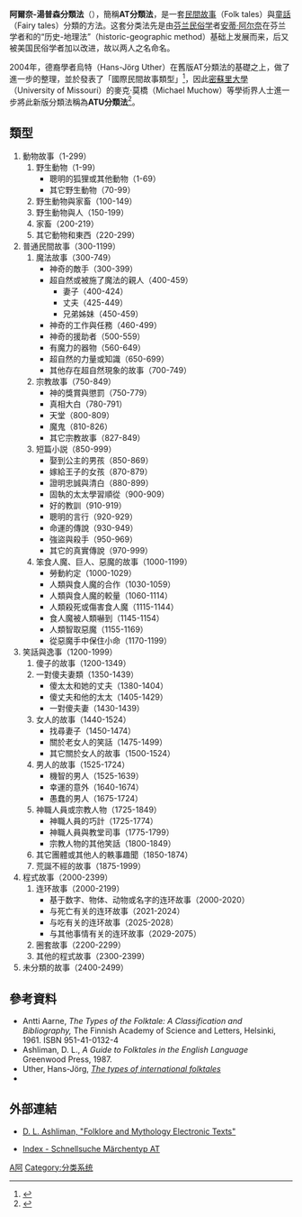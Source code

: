 {{expand English}}
'''阿爾奈-湯普森分類法'''（{{lang-en|Aarne-Thompson classification system}}），簡稱'''AT分類法'''，是一套[[民間故事|民間故事]]（Folk tales）與[[童話|童話]]（Fairy tales）分類的方法。这套分类法先是由[[芬兰|芬兰]][[民俗学|民俗学]]者[[安蒂·阿尔内|安蒂·阿尔奈]]在芬兰学者{{le|尤利乌斯·克龙|Julius Krohn}}和{{le|卡尔勒·克龙|Kaarle Krohn}}的“历史-地理法”（historic-geographic method）基础上发展而来，后又被美国民俗学者{{le|斯蒂思·汤普森|Stith Thompson}}加以改进，故以两人之名命名。

2004年，德裔學者烏特（Hans-Jörg Uther）在舊版AT分類法的基礎之上，做了進一步的整理，並於發表了「國際民間故事類型」<ref name="folk">{{Cite web |url=http://www.folklorefellows.fi/?page_id=103 |title=FFC 284, 285, 286. Types of International Folktales: A Classification and Bibliography. Parts I–III. |access-date=2016-04-13 |archive-date=2016-03-09 |archive-url=https://web.archive.org/web/20160309184945/http://www.folklorefellows.fi/?page_id=103 |dead-url=no }}</ref>，因此[[密蘇里大學|密蘇里大學]]（University of Missouri）的麥克·莫橋（Michael Muchow）等學術界人士進一步將此新版分類法稱為'''ATU分類法'''<ref>{{Cite web |url=https://libraryguides.missouri.edu/c.php?g=651166 |title=Aarne-Thompson-Uther Classification of Folk Tales and Stith Thompson Motif-Index of Folk Literature |access-date=2020-01-14 |archive-date=2021-01-26 |archive-url=https://web.archive.org/web/20210126062855/https://libraryguides.missouri.edu/c.php?g=651166 |dead-url=no }}</ref>。

== 類型 ==
# 動物故事（1-299）
## 野生動物（1-99）
##* 聰明的狐狸或其他動物（1-69）
##* 其它野生動物（70-99）
## 野生動物與家畜（100-149）
## 野生動物與人（150-199）
## 家畜（200-219）
## 其它動物和東西（220-299）
# 普通民間故事（300-1199）
## 魔法故事（300-749）
##* 神奇的敵手（300-399）
##* 超自然或被施了魔法的親人（400-459）
##** 妻子（400-424）
##** 丈夫（425-449）
##** 兄弟姊妹（450-459）
##* 神奇的工作與任務（460-499）
##* 神奇的援助者（500-559）
##* 有魔力的器物（560-649）
##* 超自然的力量或知識（650-699）
##* 其他存在超自然現象的故事（700-749）
## 宗教故事（750-849）
##* 神的獎賞與懲罰（750-779）
##* 真相大白（780-791）
##* 天堂（800-809）
##* 魔鬼（810-826）
##* 其它宗教故事（827-849）
## 短篇小説（850-999）
##* 娶到公主的男孩（850-869）
##* 嫁給王子的女孩（870-879）
##* 證明忠誠與清白（880-899）
##* 固執的太太學習順從（900-909）
##* 好的教訓（910-919）
##* 聰明的言行（920-929）
##* 命運的傳說（930-949）
##* 強盜與殺手（950-969）
##* 其它的真實傳說（970-999）
## 笨食人魔、巨人、惡魔的故事（1000-1199）
##* 勞動約定（1000-1029）
##* 人類與食人魔的合作（1030-1059）
##* 人類與食人魔的較量（1060-1114）
##* 人類殺死或傷害食人魔（1115-1144）
##* 食人魔被人類嚇到（1145-1154）
##* 人類智取惡魔（1155-1169）
##* 從惡魔手中保住小命（1170-1199）
# 笑話與逸事（1200-1999）
## 傻子的故事（1200-1349）
## 一對傻夫妻類（1350-1439）
##* 傻太太和她的丈夫（1380-1404）
##* 傻丈夫和他的太太（1405-1429）
##* 一對傻夫妻（1430-1439）
## 女人的故事（1440-1524）
##* 找尋妻子（1450-1474）
##* 關於老女人的笑話（1475-1499）
##* 其它關於女人的故事（1500-1524）
## 男人的故事（1525-1724）
##* 機智的男人（1525-1639）
##* 幸運的意外（1640-1674）
##* 愚蠢的男人（1675-1724）
## 神職人員或宗教人物（1725-1849）
##* 神職人員的巧計（1725-1774）
##* 神職人員與教堂司事（1775-1799）
##* 宗教人物的其他笑話（1800-1849）
## 其它團體或其他人的軼事趣聞（1850-1874）
## 荒誕不經的故事（1875-1999）
# 程式故事（2000-2399）
## 连环故事（2000-2199）
##* 基于数字、物体、动物或名字的连环故事（2000-2020） 
##* 与死亡有关的连环故事（2021-2024）
##* 与吃有关的连环故事（2025-2028）
##* 与其他事情有关的连环故事（2029-2075）
## 圈套故事（2200-2299）
## 其他的程式故事（2300-2399）
# 未分類的故事（2400-2499）

== 參考資料 ==
{{refbegin}}
* Antti Aarne, ''The Types of the Folktale: A Classification and Bibliography,'' The Finnish Academy of Science and Letters, Helsinki, 1961. ISBN 951-41-0132-4
* Ashliman, D. L., ''A Guide to Folktales in the English Language'' Greenwood Press, 1987.
* Uther, Hans-Jörg, [http://www.tsv.fi/tiedekirja ''The types of international folktales''] {{Wayback|url=http://www.tsv.fi/tiedekirja |date=20080225001747 }}
* {{cite journal |author=刘魁立 |year=1998 |url=http://iel.cass.cn/news_show.asp?newsid=2226&pagecount=3 |title=世界各国民间故事情节类型索引述评 |publisher=上海文艺出版社 }}
{{refend}}
{{Reflist}}

== 外部連結 ==
* [http://www.pitt.edu/~dash/folktexts.html D. L. Ashliman, "Folklore and Mythology Electronic Texts"] {{Wayback|url=http://www.pitt.edu/~dash/folktexts.html |date=20210503074710 }}
* {{de icon}} [http://www.maerchenlexikon.de/sucheat.htm Index - Schnellsuche Märchentyp AT] {{Wayback|url=http://www.maerchenlexikon.de/sucheat.htm |date=20210506134543 }}

[[Category:民俗学|A阿]]
[[Category:分类系统|Category:分类系统]]